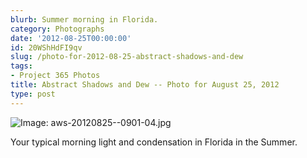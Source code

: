 ```yaml
---
blurb: Summer morning in Florida.
category: Photographs
date: '2012-08-25T00:00:00'
id: 20WShHdFI9qv
slug: /photo-for-2012-08-25-abstract-shadows-and-dew
tags:
- Project 365 Photos
title: Abstract Shadows and Dew -- Photo for August 25, 2012
type: post
---
```


![Image: aws-20120825--0901-04.jpg](/aws-20120825--0901-04.jpg)

Your typical morning light and condensation in Florida in the Summer.